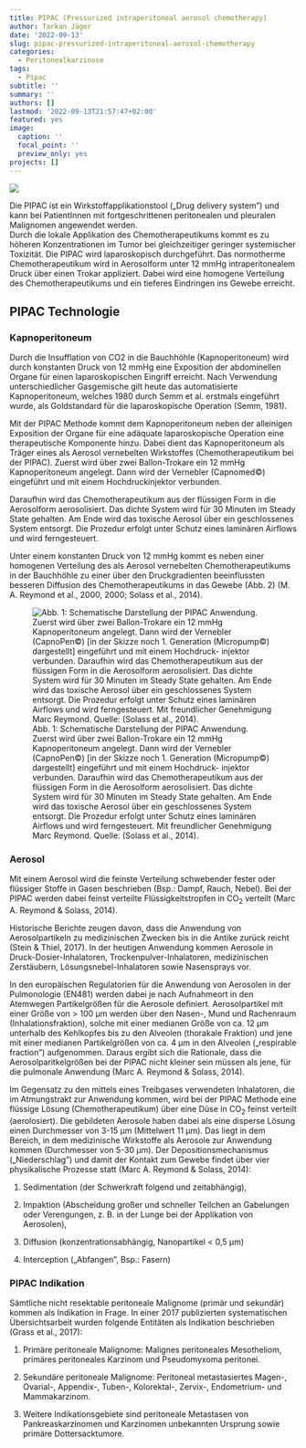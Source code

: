```yaml
---
title: PIPAC (Pressurized intraperitoneal aerosol chemotherapy)
author: Tarkan Jäger
date: '2022-09-13'
slug: pipac-pressurized-intraperitoneal-aerosol-chemotherapy
categories:
  - Peritonealkarzinose
tags:
  - Pipac
subtitle: ''
summary: ''
authors: []
lastmod: '2022-09-13T21:57:47+02:00'
featured: yes
image:
  caption: ''
  focal_point: ''
  preview_only: yes
projects: []
---
```


![](images/featured_huf08fb5f2e0f931faf8379f9575ea0bd2_61244_720x2500_fit_q75_h2_lanczos.webp)

Die PIPAC ist ein Wirkstoffapplikationstool („Drug delivery system") und kann bei PatientInnen mit fortgeschrittenen peritonealen und pleuralen Malignomen angewendet werden.\
Durch die lokale Applikation des Chemotherapeutikums kommt es zu höheren Konzentrationen im Tumor bei gleichzeitiger geringer systemischer Toxizität. Die PIPAC wird laparoskopisch durchgeführt. Das normotherme Chemotherapeutikum wird in Aerosolform unter 12 mmHg intraperitonealem Druck über einen Trokar appliziert. Dabei wird eine homogene Verteilung des Chemotherapeutikums und ein tieferes Eindringen ins Gewebe erreicht.

## PIPAC Technologie

### Kapnoperitoneum

Durch die Insufflation von CO2 in die Bauchhöhle (Kapnoperitoneum) wird durch konstanten Druck von 12 mmHg eine Exposition der abdominellen Organe für einen laparoskopischen Eingriff erreicht. Nach Verwendung unterschiedlicher Gasgemische gilt heute das automatisierte Kapnoperitoneum, welches 1980 durch Semm et al. erstmals eingeführt wurde, als Goldstandard für die laparoskopische Operation (Semm, 1981).

Mit der PIPAC Methode kommt dem Kapnoperitoneum neben der alleinigen Exposition der Organe für eine adäquate laparoskopische Operation eine therapeutische Komponente hinzu. Dabei dient das Kapnoperitoneum als Träger eines als Aerosol vernebelten Wirkstoffes (Chemotherapeutikum bei der PIPAC). Zuerst wird über zwei Ballon-Trokare ein 12 mmHg Kapnoperitoneum angelegt. Dann wird der Vernebler (Capnomed©) eingeführt und mit einem Hochdruckinjektor verbunden.

Daraufhin wird das Chemotherapeutikum aus der flüssigen Form in die Aerosolform aerosolisiert. Das dichte System wird für 30 Minuten im Steady State gehalten. Am Ende wird das toxische Aerosol über ein geschlossenes System entsorgt. Die Prozedur erfolgt unter Schutz eines laminären Airflows und wird ferngesteuert.

Unter einem konstanten Druck von 12 mmHg kommt es neben einer homogenen Verteilung des als Aerosol vernebelten Chemotherapeutikums in der Bauchhöhle zu einer über den Druckgradienten beeinflussten besseren Diffusion des Chemotherapeutikums in das Gewebe (Abb. 2) (M. A. Reymond et al., 2000, 2000; Solass et al., 2014).

![Abb. 1: Schematische Darstellung der PIPAC Anwendung. Zuerst wird über zwei Ballon-Trokare ein 12 mmHg Kapnoperitoneum angelegt. Dann wird der Vernebler (CapnoPen©) [in der Skizze noch 1. Generation (Micropump©) dargestellt] eingeführt und mit einem Hochdruck- injektor verbunden. Daraufhin wird das Chemotherapeutikum aus der flüssigen Form in die Aerosolform aerosolisiert. Das dichte System wird für 30 Minuten im Steady State gehalten. Am Ende wird das toxische Aerosol über ein geschlossenes System entsorgt. Die Prozedur erfolgt unter Schutz eines laminären Airflows und wird ferngesteuert. Mit freundlicher Genehmigung Marc Reymond. Quelle: (Solass et al., 2014).](featured.jpg)

### Aerosol

Mit einem Aerosol wird die feinste Verteilung schwebender fester oder flüssiger Stoffe in Gasen beschrieben (Bsp.: Dampf, Rauch, Nebel). Bei der PIPAC werden dabei feinst verteilte Flüssigkeitstropfen in CO~2~ verteilt (Marc A. Reymond & Solass, 2014).

Historische Berichte zeugen davon, dass die Anwendung von Aerosolpartikeln zu medizinischen Zwecken bis in die Antike zurück reicht (Stein & Thiel, 2017). In der heutigen Anwendung kommen Aerosole in Druck-Dosier-Inhalatoren, Trockenpulver-Inhalatoren, medizinischen Zerstäubern, Lösungsnebel-Inhalatoren sowie Nasensprays vor.

In den europäischen Regulatorien für die Anwendung von Aerosolen in der Pulmonologie (EN481) werden dabei je nach Aufnahmeort in den Atemwegen Partikelgrößen für die Aerosole definiert. Aerosolpartikel mit einer Größe von \> 100 µm werden über den Nasen-, Mund und Rachenraum (Inhalationsfraktion), solche mit einer medianen Größe von ca. 12 µm unterhalb des Kehlkopfes bis zu den Alveolen (thorakale Fraktion) und jene mit einer medianen Partikelgrößen von ca. 4 µm in den Alveolen („respirable fraction") aufgenommen. Daraus ergibt sich die Rationale, dass die Aerosolparitkelgrößen bei der PIPAC nicht kleiner sein müssen als jene, für die pulmonale Anwendung (Marc A. Reymond & Solass, 2014).

Im Gegensatz zu den mittels eines Treibgases verwendeten Inhalatoren, die im Atmungstrakt zur Anwendung kommen, wird bei der PIPAC Methode eine flüssige Lösung (Chemotherapeutikum) über eine Düse in CO~2~ feinst verteilt (aerolosiert). Die gebildeten Aerosole haben dabei als eine disperse Lösung einen Durchmesser von 3-15 µm (Mittelwert 11 µm). Das liegt in dem Bereich, in dem medizinische Wirkstoffe als Aerosole zur Anwendung kommen (Durchmesser von 5-30 µm). Der Depositionsmechanismus („Niederschlag") und damit der Kontakt zum Gewebe findet über vier physikalische Prozesse statt (Marc A. Reymond & Solass, 2014):

1.  Sedimentation (der Schwerkraft folgend und zeitabhängig),

2.  Impaktion (Abscheidung großer und schneller Teilchen an Gabelungen oder Verengungen, z. B. in der Lunge bei der Applikation von Aerosolen),

3.  Diffusion (konzentrationsabhängig, Nanopartikel \< 0,5 µm)

4.  Interception („Abfangen", Bsp.: Fasern)

### PIPAC Indikation

Sämtliche nicht resektable peritoneale Malignome (primär und sekundär) kommen als Indikation in Frage. In einer 2017 publizierten systematischen Übersichtsarbeit wurden folgende Entitäten als Indikation beschrieben (Grass et al., 2017):

1.  Primäre peritoneale Malignome: Malignes peritoneales Mesotheliom, primäres peritoneales Karzinom und Pseudomyxoma peritonei.

2.  Sekundäre peritoneale Malignome: Peritoneal metastasiertes Magen-, Ovarial-, Appendix-, Tuben-, Kolorektal-, Zervix-, Endometrium- und Mammakarzinom.

3.  Weitere Indikationsgebiete sind peritoneale Metastasen von Pankreaskarzinomen und Karzinomen unbekannten Ursprung sowie primäre Dottersacktumore.
